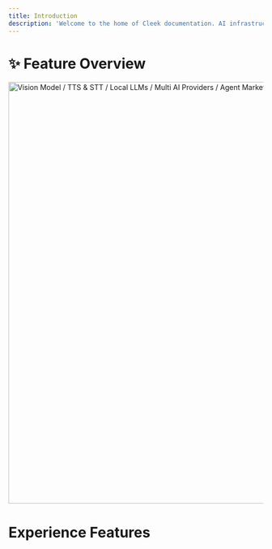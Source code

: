 ```yaml
---
title: Introduction
description: 'Welcome to the home of Cleek documentation. AI infrastructure for everyone.'
---
```


# ✨ Feature Overview

<img
  alt="Vision Model / TTS & STT / Local LLMs / Multi AI Providers / Agent Market / Plugin System / Personal"
  borderless
  height={426}
  margin={12}
  src="https://res.cloudinary.com/dndxf5krb/image/upload/f_auto,q_auto/v1/file/assets/docs/hcqa4iv2w1ilohdfnxx2"
  width="832"
/>

<CardGroup cols={2}>
  <Card
    title="visual Recognition"
    icon="eye"
    href="/usage/features/vision"
  >
  </Card>
  <Card
    title="Text-to-Image"
    icon="image"
    href="/usage/features/text-to-image"
  >
  </Card>
  <Card
    title="TTS & STT"
    icon="microphone"
    href="/usage/features/tts"
  >
  </Card>
  <Card
    title="Plugin System"
    icon="puzzle-piece"
    href="/usage/features/plugin-system"
  >
  </Card>
  <Card
    title="Assistant Market"
    icon="robot"
    href="/usage/features/agent-market"
  >
  </Card>
  <Card
    title="Multy Model Providers"
    icon="brain"
    href="/usage/features/multi-ai-providers"
  >
  </Card>
  <Card
    title="Local LLM"
    icon="hard-drive"
    href="/usage/features/local-llm"
  >
  </Card>
</CardGroup>

# Experience Features
<CardGroup cols={2}>
  <Card
    title="Progressive Web App"
    icon="desktop"
    href="/usage/features/pwa"
  >
  </Card>
  <Card
    title="Mobile Device Adaptation"
    icon="mobile"
    href="/usage/features/mobile"
  >
  </Card>
  <Card
    title="Custom Theme"
    icon="wand-magic-sparkles"
    href="/usage/features/theme"
  >
  </Card>
</CardGroup>
